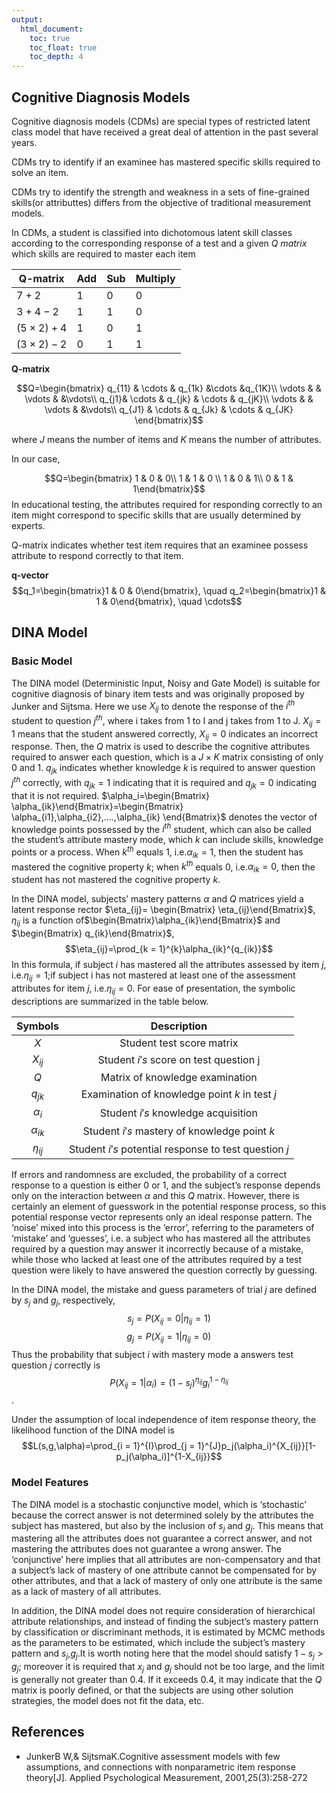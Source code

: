 ```yaml
---
output:
  html_document:
    toc: true
    toc_float: true
    toc_depth: 4
---
```



## Cognitive Diagnosis Models

Cognitive diagnosis models (CDMs) are special types of restricted latent class model that have received a great deal of attention in the past several years.

CDMs try to identify if an examinee has mastered specific skills required to solve an item.

CDMs try to identify the strength and weakness in a sets of fine-grained skills(or attributtes) differs from the objective of traditional measurement models.

In CDMs, a student is classified into dichotomous latent skill classes according to the corresponding response of a test and a given *Q matrix* which skills are required to master each item

| Q-matrix| Add | Sub | Multiply|
| --------| ----|-----|---------|
| $7+2$   |  $1$| $0$| $0$|
| $3+4-2$ | $1$ |$1$ | $0$|
|$(5\times 2)+4$| $1$|$0$ |$1$|
|$(3\times 2)-2$|$0$ |$1$ |$1$|

**Q-matrix**

$$Q=\begin{bmatrix} q_{11} & \cdots & q_{1k} &\cdots &q_{1K}\\ \vdots & & \vdots & &\vdots\\
q_{j1}& \cdots & q_{jk} & \cdots & q_{jK}\\
\vdots & & \vdots & &\vdots\\
q_{J1} & \cdots & q_{Jk} & \cdots & q_{JK}
\end{bmatrix}$$

where $J$ means the number of items and $K$ means the number of attributes.

In our case,

$$Q=\begin{bmatrix} 1 & 0 & 0\\ 1 & 1 & 0 \\ 1 & 0 & 1\\ 0 & 1 & 1\end{bmatrix}$$
In educational testing, the attributes required for responding correctly to an item might correspond to specific skills that are usually determined by experts.

Q-matrix indicates whether test item requires that an examinee possess attribute to respond correctly to that item.

**q-vector**
$$q_1=\begin{bmatrix}1 & 0 & 0\end{bmatrix}, \quad q_2=\begin{bmatrix}1 & 1 & 0\end{bmatrix}, \quad \cdots$$

## DINA Model

### Basic Model

The DINA model (Deterministic Input, Noisy and Gate Model) is suitable for cognitive diagnosis of binary item tests and was originally proposed by Junker and Sijtsma. Here we use $X_{ij}$ to denote the response of the $i^{th}$ student to question $j^{th}$, where i takes from 1 to I and j takes from 1 to J. $X_{ij}=1$ means that the student answered correctly, $X_{ij}=0$ indicates an incorrect response. Then, the $Q$ matrix is used to describe the cognitive attributes required to answer each question, which is a $J \times K$ matrix consisting of only 0 and 1. $q_{jk}$ indicates whether knowledge $k$ is required to answer question $j^{th}$ correctly, with $q_{jk}=1$ indicating that it is required and $q_{jk}=0$ indicating that it is not required. $\alpha_i=\begin{Bmatrix} \alpha_{ik}\end{Bmatrix}=\begin{Bmatrix} \alpha_{i1},\alpha_{i2},....,\alpha_{ik} \end{Bmatrix}$ denotes the vector of knowledge points possessed by the $i^{th}$ student, which can also be called the student's attribute mastery mode, which $k$ can include skills, knowledge points or a process. When $k^{th}$ equals 1, i.e.$\alpha_{ik}=1$, then the student has mastered the cognitive property $k$; when $k^{th}$ equals 0, i.e.$\alpha_{ik}=0$, then the student has not mastered the cognitive property $k$.

In the DINA model, subjects' mastery patterns $\alpha$ and $Q$ matrices yield a latent response rector $\eta_{ij}= \begin{Bmatrix} \eta_{ij}\end{Bmatrix}$, $\eta_{ij}$ is a function of$\begin{Bmatrix}\alpha_{ik}\end{Bmatrix}$ and $\begin{Bmatrix} q_{ik}\end{Bmatrix}$,$$\eta_{ij}=\prod_{k = 1}^{k}\alpha_{ik}^{q_{ik}}$$ In this formula, if subject $i$ has mastered all the attributes assessed by item $j$, i.e.$\eta_{ij}=1$;if subject i has not mastered at least one of the assessment attributes for item $j$, i.e.$\eta_{ij}=0$. For ease of presentation, the symbolic descriptions are summarized in the table below.

|Symbols|Description|
|:-:|:-:|
|$X$|Student test score matrix|
|$X_{ij}$|Student $i's$ score on test question j|
|$Q$|Matrix of knowledge examination|
|$q_{jk}$|Examination of knowledge point $k$ in test $j$|
|$\alpha_i$|Student $i's$ knowledge acquisition|
|$\alpha_{ik}$|Student $i's$ mastery of knowledge point $k$|
|$\eta_{ij}$|Student $i's$ potential response to test question $j$|

If errors and randomness are excluded, the probability of a correct response to a question is either 0 or 1, and the subject's response depends only on the interaction between $\alpha$ and this $Q$ matrix. However, there is certainly an element of guesswork in the potential response process, so this potential response vector represents only an ideal response pattern. The 'noise' mixed into this process is the 'error', referring to the parameters of 'mistake' and 'guesses', i.e. a subject who has mastered all the attributes required by a question may answer it incorrectly because of a mistake, while those who lacked at least one of the attributes required by a test question were likely to have answered the question correctly by guessing.

In the DINA model, the mistake and guess parameters of trial $j$ are defined by $s_j$ and $g_j$, respectively,
$$s_j=P(X_{ij}=0|\eta_{ij}=1)$$
$$g_j=P(X_{ij}=1|\eta_{ij}=0)$$
Thus the probability that subject $i$ with mastery mode a answers test question $j$ correctly is
$$P(X_{ij}=1|\alpha_i)=(1-s_j)^{\eta_{ij}}g_i^{1-\eta_{ij}}$$.


Under the assumption of local independence of item response theory, the likelihood function of the DINA model is
$$L(s,g,\alpha)=\prod_{i = 1}^{I}\prod_{j = 1}^{J}p_j(\alpha_i)^{X_{ij}}[1-p_j(\alpha_i)]^{1-X_{ij}}$$

### Model Features

The DINA model is a stochastic conjunctive model, which is 'stochastic' because the correct answer is not determined solely by the attributes the subject has mastered, but also by the inclusion of $s_j$ and $g_j$. This means that mastering all the attributes does not guarantee a correct answer, and not mastering the attributes does not guarantee a wrong answer. The 'conjunctive' here implies that all attributes are non-compensatory and that a subject's lack of mastery of one attribute cannot be compensated for by other attributes, and that a lack of mastery of only one attribute is the same as a lack of mastery of all attributes.

In addition, the DINA model does not require consideration of hierarchical attribute relationships, and instead of finding the subject's mastery pattern by classification or discriminant methods, it is estimated by MCMC methods as the parameters to be estimated, which include the subject's mastery pattern and $s_j$,$g_j$.It is worth noting here that the model should satisfy $1-s_j>g_j$; moreover it is required that $x_j$ and $g_j$ should not be too large, and the limit is generally not greater than 0.4. If it exceeds 0.4, it may indicate that the $Q$ matrix is poorly defined, or that the subjects are using other solution strategies, the model does not fit the data, etc.

## References

  + JunkerB W,& SijtsmaK.Cognitive assessment models with few assumptions, and connections with nonparametric item response theory[J]. Applied Psychological Measurement, 2001,25(3):258-272


